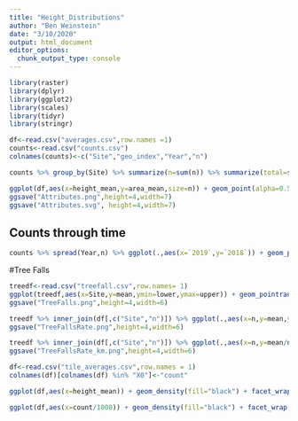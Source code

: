 ```yaml
---
title: "Height_Distributions"
author: "Ben Weinstein"
date: "3/10/2020"
output: html_document
editor_options: 
  chunk_output_type: console
---
```


```r
library(raster)
library(dplyr)
library(ggplot2)
library(scales)
library(tidyr)
library(stringr)
```

```r
df<-read.csv("averages.csv",row.names =1)
counts<-read.csv("counts.csv")
colnames(counts)<-c("Site","geo_index","Year","n")

counts %>% group_by(Site) %>% summarize(n=sum(n)) %>% summarize(total=sum(n))
```

```r
ggplot(df,aes(x=height_mean,y=area_mean,size=n)) + geom_point(alpha=0.5) + labs(x="Crown Height (m)",y="Crown Area (m^2)",size="Trees/km^2") + geom_text(aes(label=Site),size=2,hjust=0.5,vjust=-0.5) + theme_bw()
ggsave("Attributes.png",height=4,width=7)
ggsave("Attributes.svg", height=4,width=7)
```

## Counts through time

```r
counts %>% spread(Year,n) %>% ggplot(.,aes(x=`2019`,y=`2018`)) + geom_point(aes(col=Site),alpha=0.5) + geom_abline(linetype="dashed") + coord_equal() + stat_smooth(method="lm")
```

#Tree Falls
```r
treedf<-read.csv("treefall.csv",row.names= 1)
ggplot(treedf,aes(x=Site,y=mean,ymin=lower,ymax=upper)) + geom_pointrange(size=1) + theme_bw() + labs(y="Tree Falls per 1km^2")
ggsave("TreeFalls.png",height=4,width=6)

treedf %>% inner_join(df[,c("Site","n")]) %>% ggplot(.,aes(x=n,y=mean,ymin=lower,ymax=upper)) + geom_pointrange() + geom_text(aes(label=Site),vjust=0.25,hjust=-0.25,size=2) + labs(x="Trees per 1km^2",y="Tree Falls per 1km^2") + scale_x_continuous(label=comma)
ggsave("TreeFallsRate.png",height=4,width=6)
```

```r
treedf %>% inner_join(df[,c("Site","n")]) %>% ggplot(.,aes(x=n,y=mean/n,ymin=lower/n,ymax=upper/n)) + geom_pointrange() + geom_text(aes(label=Site),vjust=0.25,hjust=-0.25,size=2) + labs(x="Trees per 1km^2",y="Tree Fall Rate per 1km^2") + scale_x_continuous(label=comma) + scale_y_continuous(labels = percent)
ggsave("TreeFallsRate_km.png",height=4,width=6)
```


```r
df<-read.csv("tile_averages.csv",row.names = 1)
colnames(df)[colnames(df) %in% "X0"]<-"count"

ggplot(df,aes(x=height_mean)) + geom_density(fill="black") + facet_wrap(~Site) + theme_bw() + labs(x="Mean Height in each 1km^2")
```

```r
ggplot(df,aes(x=count/1000)) + geom_density(fill="black") + facet_wrap(~Site,scales="free") + theme_bw() + labs(x="Tree Count in each 1km^2 (1000's)") 
```


